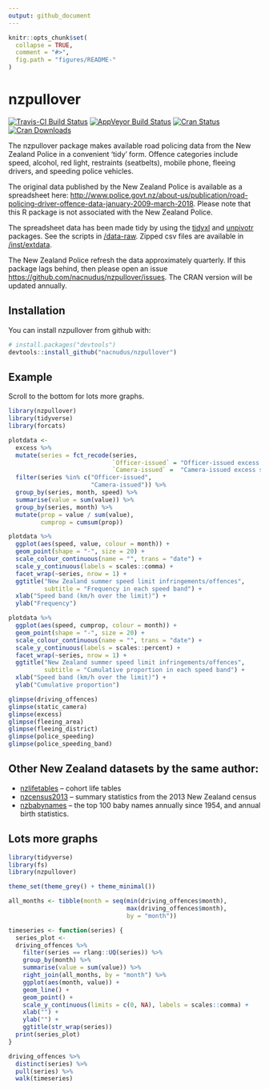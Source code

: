 ```yaml
---
output: github_document
---
```


<!-- README.md is generated from README.Rmd. Please edit that file -->

```r
knitr::opts_chunk$set(
  collapse = TRUE,
  comment = "#>",
  fig.path = "figures/README-"
)
```

# nzpullover

[![Travis-CI Build Status](https://travis-ci.org/nacnudus/nzpullover.svg?branch=master)](https://travis-ci.org/nacnudus/nzpullover)
[![AppVeyor Build Status](https://ci.appveyor.com/api/projects/status/github/nacnudus/nzpullover?branch=master&svg=true)](https://ci.appveyor.com/project/nacnudus/nzpullover)
[![Cran Status](http://www.r-pkg.org/badges/version/nzpullover)](https://cran.r-project.org/web/packages/nzpullover/index.html)
[![Cran Downloads](https://cranlogs.r-pkg.org/badges/nzpullover)](https://www.r-pkg.org/pkg/nzpullover)

The nzpullover package makes available road policing data from the New Zealand
Police in a convenient 'tidy' form.  Offence categories include speed, alcohol,
red light, restraints (seatbelts), mobile phone, fleeing drivers, and speeding
police vehicles.

The original data published by the New Zealand Police is available as a
spreadsheet here:
[http://www.police.govt.nz/about-us/publication/road-policing-driver-offence-data-january-2009-march-2018](http://www.police.govt.nz/about-us/publication/road-policing-driver-offence-data-january-2009-march-2018).
Please note that this R package is not associated with the New Zealand Police.

The spreadsheet data has been made tidy by using the
[tidyxl](https://github.com/nacnudus/tidyxl) and
[unpivotr](https://github.com/nacnudus/unpivotr) packages.  See the scripts in
[/data-raw](https://github.com/nacnudus/nzpullover/tree/master/data-raw).
Zipped csv files are available in
[/inst/extdata](https://github.com/nacnudus/nzpullover/tree/master/inst/extdata).

The New Zealand Police refresh the data approximately quarterly.  If this
package lags behind, then please open an issue
[https://github.com/nacnudus/nzpullover/issues](https://github.com/nacnudus/nzpullover/issues).
The CRAN version will be updated annually.

## Installation

You can install nzpullover from github with:

```r
# install.packages("devtools")
devtools::install_github("nacnudus/nzpullover")
```

## Example

Scroll to the bottom for lots more graphs.

```r
library(nzpullover)
library(tidyverse)
library(forcats)

plotdata <-
  excess %>%
  mutate(series = fct_recode(series,
                             `Officer-issued` = "Officer-issued excess speed band",
                             `Camera-issued` =  "Camera-issued excess speed band")) %>%
  filter(series %in% c("Officer-issued",
                       "Camera-issued")) %>%
  group_by(series, month, speed) %>%
  summarise(value = sum(value)) %>%
  group_by(series, month) %>%
  mutate(prop = value / sum(value),
         cumprop = cumsum(prop))

plotdata %>%
  ggplot(aes(speed, value, colour = month)) +
  geom_point(shape = "-", size = 20) +
  scale_colour_continuous(name = "", trans = "date") +
  scale_y_continuous(labels = scales::comma) +
  facet_wrap(~series, nrow = 1) +
  ggtitle("New Zealand summer speed limit infringements/offences",
          subtitle = "Frequency in each speed band") +
  xlab("Speed band (km/h over the limit)") +
  ylab("Frequency")

plotdata %>%
  ggplot(aes(speed, cumprop, colour = month)) +
  geom_point(shape = "-", size = 20) +
  scale_colour_continuous(name = "", trans = "date") +
  scale_y_continuous(labels = scales::percent) +
  facet_wrap(~series, nrow = 1) +
  ggtitle("New Zealand summer speed limit infringements/offences",
          subtitle = "Cumulative proportion in each speed band") +
  xlab("Speed band (km/h over the limit)") +
  ylab("Cumulative proportion")
```

```r
glimpse(driving_offences)
glimpse(static_camera)
glimpse(excess)
glimpse(fleeing_area)
glimpse(fleeing_district)
glimpse(police_speeding)
glimpse(police_speeding_band)
```

## Other New Zealand datasets by the same author:

* [nzlifetables](https://github.com/nacnudus/nzlifetables) -- cohort life
  tables
* [nzcensus2013](https://github.com/nacnudus/nzcensus2013) -- summary statistics
  from the 2013 New Zealand census
* [nzbabynames](https://github.com/nacnudus/nzbabynames) -- the top 100 baby
  names annually since 1954, and annual birth statistics.

## Lots more graphs

```r
library(tidyverse)
library(fs)
library(nzpullover)

theme_set(theme_grey() + theme_minimal())

all_months <- tibble(month = seq(min(driving_offences$month),
                                 max(driving_offences$month),
                                 by = "month"))

timeseries <- function(series) {
  series_plot <-
  driving_offences %>%
    filter(series == rlang::UQ(series)) %>%
    group_by(month) %>%
    summarise(value = sum(value)) %>%
    right_join(all_months, by = "month") %>%
    ggplot(aes(month, value)) +
    geom_line() +
    geom_point() +
    scale_y_continuous(limits = c(0, NA), labels = scales::comma) +
    xlab("") +
    ylab("") +
    ggtitle(str_wrap(series))
  print(series_plot)
}

driving_offences %>%
  distinct(series) %>%
  pull(series) %>%
  walk(timeseries)
```
